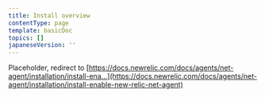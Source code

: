 ```yaml
---
title: Install overview
contentType: page
template: basicDoc
topics: []
japaneseVersion: ''
---
```


Placeholder, redirect to [https://docs.newrelic.com/docs/agents/net-agent/installation/install-ena...](https://docs.newrelic.com/docs/agents/net-agent/installation/install-enable-new-relic-net-agent)
